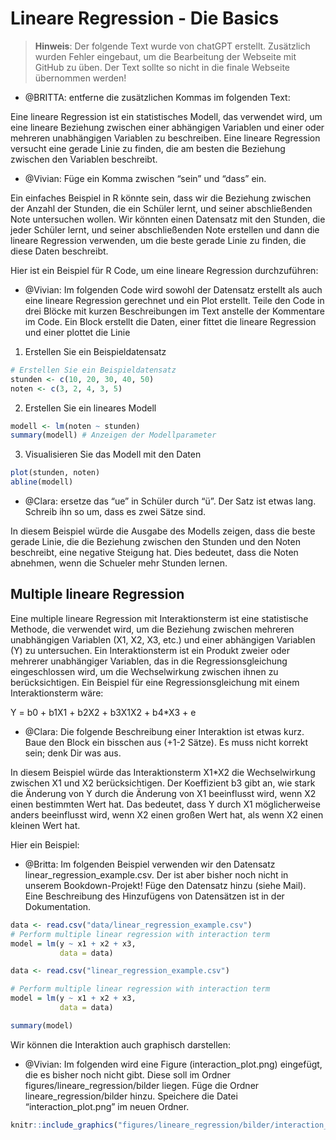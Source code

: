 # Lineare Regression - Die Basics

> **Hinweis**: Der folgende Text wurde von chatGPT erstellt. Zusätzlich wurden Fehler
eingebaut, um die Bearbeitung der Webseite mit GitHub zu üben. Der Text sollte so nicht
in die finale Webseite übernommen werden!

- @BRITTA: entferne die zusätzlichen Kommas im folgenden Text:

Eine lineare Regression ist ein statistisches Modell, das verwendet wird, um eine lineare Beziehung zwischen einer abhängigen Variablen und einer oder mehreren unabhängigen Variablen zu beschreiben. Eine lineare Regression versucht eine gerade Linie zu finden, die am besten die Beziehung zwischen den Variablen beschreibt.

- @Vivian: Füge ein Komma zwischen "sein" und "dass" ein.

Ein einfaches Beispiel in R könnte sein, dass wir die Beziehung zwischen der Anzahl der Stunden, die ein Schüler lernt, und seiner abschließenden Note untersuchen wollen. Wir könnten einen Datensatz mit den Stunden, die jeder Schüler lernt, und seiner abschließenden Note erstellen und dann die lineare Regression verwenden, um die beste gerade Linie zu finden, die diese Daten beschreibt.

Hier ist ein Beispiel für R Code, um eine lineare Regression durchzuführen:

- @Vivian: Im folgenden Code wird sowohl der Datensatz erstellt als auch eine
lineare Regression gerechnet und ein Plot erstellt. Teile den Code in drei Blöcke
mit kurzen Beschreibungen im Text anstelle der Kommentare im Code. Ein Block erstellt
die Daten, einer fittet die lineare Regression und einer plottet die Linie

1. Erstellen Sie ein Beispieldatensatz
```{r}
# Erstellen Sie ein Beispieldatensatz
stunden <- c(10, 20, 30, 40, 50)
noten <- c(3, 2, 4, 3, 5)
```

2. Erstellen Sie ein lineares Modell
```{r}
modell <- lm(noten ~ stunden)
summary(modell) # Anzeigen der Modellparameter
```

3. Visualisieren Sie das Modell mit den Daten
```{r}
plot(stunden, noten)
abline(modell)
```

- @Clara: ersetze das "ue" in Schüler durch "ü". Der Satz ist etwas lang. Schreib ihn so um, dass es zwei Sätze sind.

In diesem Beispiel würde die Ausgabe des Modells zeigen, dass die beste gerade Linie, die die Beziehung zwischen den Stunden und den Noten beschreibt, eine negative Steigung hat. Dies bedeutet, dass die Noten abnehmen, wenn die Schueler mehr Stunden lernen.

## Multiple lineare Regression

Eine multiple lineare Regression mit Interaktionsterm ist eine statistische Methode, die verwendet wird, um die Beziehung zwischen mehreren unabhängigen Variablen (X1, X2, X3, etc.) und einer abhängigen Variablen (Y) zu untersuchen. Ein Interaktionsterm ist ein Produkt zweier oder mehrerer unabhängiger Variablen, das in die Regressionsgleichung eingeschlossen wird, um die Wechselwirkung zwischen ihnen zu berücksichtigen. Ein Beispiel für eine Regressionsgleichung mit einem Interaktionsterm wäre:

Y = b0 + b1X1 + b2X2 + b3X1X2 + b4*X3 + e

- @Clara: Die folgende Beschreibung einer Interaktion ist etwas kurz. Baue den Block ein bisschen aus (+1-2 Sätze). Es muss nicht korrekt sein; denk Dir was aus.

In diesem Beispiel würde das Interaktionsterm X1*X2 die Wechselwirkung zwischen X1 und X2 berücksichtigen. Der Koeffizient b3 gibt an, wie stark die Änderung von Y durch die Änderung von X1 beeinflusst wird, wenn X2 einen bestimmten Wert hat. Das bedeutet, dass Y durch X1 möglicherweise anders beeinflusst wird, wenn X2 einen großen Wert hat, als wenn X2 einen kleinen Wert hat.

Hier ein Beispiel:

- @Britta: Im folgenden Beispiel verwenden wir den Datensatz linear_regression_example.csv. Der ist aber bisher noch nicht in unserem Bookdown-Projekt! Füge den Datensatz hinzu (siehe Mail). Eine Beschreibung des Hinzufügens von Datensätzen ist in der Dokumentation.  

```{r, echo=FALSE}
data <- read.csv("data/linear_regression_example.csv")
# Perform multiple linear regression with interaction term
model = lm(y ~ x1 + x2 + x3, 
           data = data)
```


```{r, eval = FALSE}
data <- read.csv("linear_regression_example.csv")

# Perform multiple linear regression with interaction term
model = lm(y ~ x1 + x2 + x3, 
           data = data)
```
```{r}
summary(model)
```

Wir können die Interaktion auch graphisch darstellen:

- @Vivian: Im folgenden wird eine Figure (interaction_plot.png) eingefügt, die es bisher noch nicht gibt. Diese soll im Ordner figures/lineare_regression/bilder liegen. Füge die Ordner lineare_regression/bilder hinzu. Speichere die Datei "interaction_plot.png" im neuen Ordner.

```{r, out.width = "500px", echo=FALSE, fig.align='center'}
knitr::include_graphics("figures/lineare_regression/bilder/interaction_plot.png")
```
